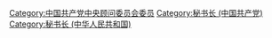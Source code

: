 [[Category:中国共产党中央顾问委员会委员‎|Category:中国共产党中央顾问委员会委员‎]]
[[Category:秘书长_(中国共产党)|Category:秘书长 (中国共产党)]]
[[Category:秘书长_(中华人民共和国)|Category:秘书长 (中华人民共和国)]]